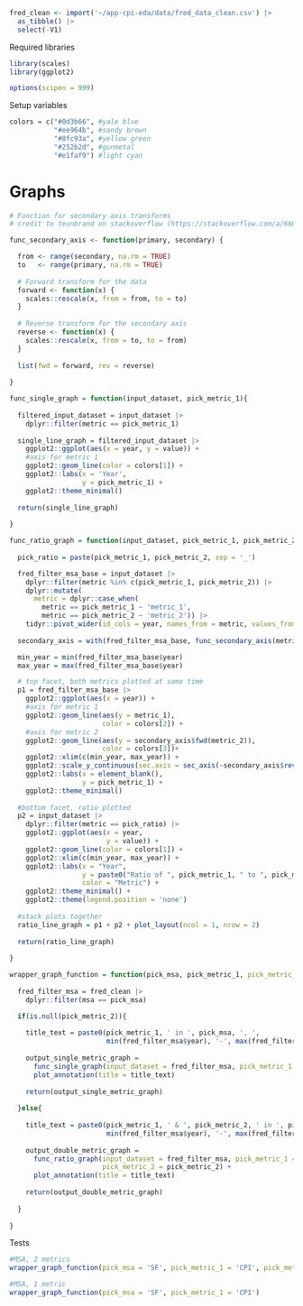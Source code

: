 ```r

fred_clean <- import('~/app-cpi-eda/data/fred_data_clean.csv') |>
  as_tibble() |>
  select(-V1)

```


Required libraries 
```r

library(scales)
library(ggplot2)

options(scipen = 999)

```


Setup variables 
```r

colors = c("#0d3b66", #yale blue
           "#ee964b", #sandy brown
           "#8fc93a", #yellow green
           "#252b2d", #gunmetal
           "#e1faf9") #light cyan 

```


# Graphs
```r

# Function for secondary axis transforms
# credit to teunbrand on stackoverflow (https://stackoverflow.com/a/66055331)

func_secondary_axis <- function(primary, secondary) {

  from <- range(secondary, na.rm = TRUE)
  to   <- range(primary, na.rm = TRUE)
  
  # Forward transform for the data
  forward <- function(x) {
    scales::rescale(x, from = from, to = to)
  }
  
  # Reverse transform for the secondary axis
  reverse <- function(x) {
    scales::rescale(x, from = to, to = from)
  }
    
  list(fwd = forward, rev = reverse)
  
}

func_single_graph = function(input_dataset, pick_metric_1){
  
  filtered_input_dataset = input_dataset |>
    dplyr::filter(metric == pick_metric_1) 
  
  single_line_graph = filtered_input_dataset |>
    ggplot2::ggplot(aes(x = year, y = value)) +
    #axis for metric 1
    ggplot2::geom_line(color = colors[1]) +
    ggplot2::labs(x = 'Year', 
                  y = pick_metric_1) +
    ggplot2::theme_minimal()
  
  return(single_line_graph)
  
}

func_ratio_graph = function(input_dataset, pick_metric_1, pick_metric_2){ 
  
  pick_ratio = paste(pick_metric_1, pick_metric_2, sep = '_')

  fred_filter_msa_base = input_dataset |>
    dplyr::filter(metric %in% c(pick_metric_1, pick_metric_2)) |>
    dplyr::mutate(
      metric = dplyr::case_when(
        metric == pick_metric_1 ~ 'metric_1',
        metric == pick_metric_2 ~ 'metric_2')) |>
    tidyr::pivot_wider(id_cols = year, names_from = metric, values_from = value) 
  
  secondary_axis = with(fred_filter_msa_base, func_secondary_axis(metric_1, metric_2))

  min_year = min(fred_filter_msa_base$year)
  max_year = max(fred_filter_msa_base$year)

  # top facet, both metrics plotted at same time 
  p1 = fred_filter_msa_base |>
    ggplot2::ggplot(aes(x = year)) +
    #axis for metric 1
    ggplot2::geom_line(aes(y = metric_1), 
                       color = colors[2]) +
    #axis for metric 2 
    ggplot2::geom_line(aes(y = secondary_axis$fwd(metric_2)), 
                       color = colors[3])+
    ggplot2::xlim(c(min_year, max_year)) +
    ggplot2::scale_y_continuous(sec.axis = sec_axis(~secondary_axis$rev(.), name = pick_metric_2)) +
    ggplot2::labs(x = element_blank(), 
                  y = pick_metric_1) +
    ggplot2::theme_minimal()
  
  #bottom facet, ratio plotted 
  p2 = input_dataset |>
    dplyr::filter(metric == pick_ratio) |>
    ggplot2::ggplot(aes(x = year, 
                        y = value)) + 
    ggplot2::geom_line(color = colors[1]) +
    ggplot2::xlim(c(min_year, max_year)) +
    ggplot2::labs(x = "Year", 
                  y = paste0("Ratio of ", pick_metric_1, " to ", pick_metric_2, sep = ''), 
                  color = "Metric") + 
    ggplot2::theme_minimal() + 
    ggplot2::theme(legend.position = 'none') 
    
  #stack plots together 
  ratio_line_graph = p1 + p2 + plot_layout(ncol = 1, nrow = 2)
  
  return(ratio_line_graph)
  
}

wrapper_graph_function = function(pick_msa, pick_metric_1, pick_metric_2 = NULL){
  
  fred_filter_msa = fred_clean |>
    dplyr::filter(msa == pick_msa)

  if(is.null(pick_metric_2)){
    
    title_text = paste0(pick_metric_1, ' in ', pick_msa, ', ', 
                        min(fred_filter_msa$year), '-', max(fred_filter_msa$year))
    
    output_single_metric_graph = 
      func_single_graph(input_dataset = fred_filter_msa, pick_metric_1 = pick_metric_1) +
      plot_annotation(title = title_text)
    
    return(output_single_metric_graph)
    
  }else{
    
    title_text = paste0(pick_metric_1, ' & ', pick_metric_2, ' in ', pick_msa, ', ', 
                        min(fred_filter_msa$year), '-', max(fred_filter_msa$year))
    
    output_double_metric_graph = 
      func_ratio_graph(input_dataset = fred_filter_msa, pick_metric_1 = pick_metric_1, 
                       pick_metric_2 = pick_metric_2) +
      plot_annotation(title = title_text)
    
    return(output_double_metric_graph)
    
  }
  
}

```


Tests  
```r

#MSA, 2 metrics 
wrapper_graph_function(pick_msa = 'SF', pick_metric_1 = 'CPI', pick_metric_2 = 'Income')

#MSA, 1 metric 
wrapper_graph_function(pick_msa = 'SF', pick_metric_1 = 'CPI')

```


